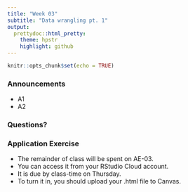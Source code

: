 ```yaml
---
title: "Week 03"
subtitle: "Data wrangling pt. 1"
output: 
  prettydoc::html_pretty:
    theme: hpstr
    highlight: github
---
```


```r
knitr::opts_chunk$set(echo = TRUE)
```

### Announcements

- A1
- A2

### Questions?


### Application Exercise

- The remainder of class will be spent on AE-03. 
- You can access it from your RStudio Cloud account. 
- It is due by class-time on Thursday. 
- To turn it in, you should upload your .html file to Canvas.
